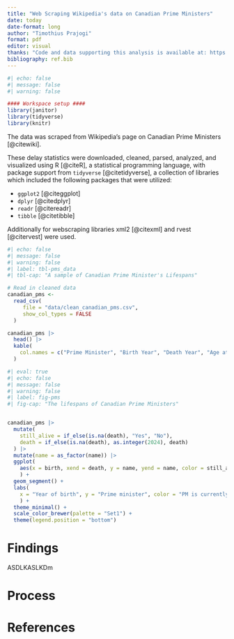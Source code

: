 ```yaml
---
title: "Web Scraping Wikipedia's data on Canadian Prime Ministers"
date: today
date-format: long
author: "Timothius Prajogi"
format: pdf
editor: visual
thanks: "Code and data supporting this analysis is available at: https://github.com/prajogt/$$$.git"
bibliography: ref.bib
---
```


```r
#| echo: false
#| message: false
#| warning: false

#### Workspace setup ####
library(janitor)
library(tidyverse)
library(knitr)

```

The data was scraped from Wikipedia's page on Canadian Prime Ministers [@citewiki].

These delay statistics were downloaded, cleaned, parsed, analyzed, and visualized using R [@citeR], a statistical programming language, with package support from `tidyverse` [@citetidyverse], a collection of libraries which included the following packages that were utilized: 

* `ggplot2` [@citeggplot] 
* `dplyr` [@citedplyr] 
* `readr` [@citereadr] 
* `tibble` [@citetibble]

Additionally for webscraping libraries xml2 [@citexml] and rvest [@citervest] were used.


```r
#| echo: false
#| message: false
#| warning: false
#| label: tbl-pms_data
#| tbl-cap: "A sample of Canadian Prime Minister's Lifespans"

# Read in cleaned data
canadian_pms <- 
  read_csv(
     file = "data/clean_canadian_pms.csv",
     show_col_types = FALSE
  )

canadian_pms |>
  head() |>
  kable(
    col.names = c("Prime Minister", "Birth Year", "Death Year", "Age at death")
  )
```

```r
#| eval: true
#| echo: false
#| message: false
#| warning: false
#| label: fig-pms
#| fig-cap: "The lifespans of Canadian Prime Ministers"


canadian_pms |>
  mutate(
    still_alive = if_else(is.na(death), "Yes", "No"),
    death = if_else(is.na(death), as.integer(2024), death)
  ) |>
  mutate(name = as_factor(name)) |>
  ggplot(
    aes(x = birth, xend = death, y = name, yend = name, color = still_alive)
    ) +
  geom_segment() +
  labs(
    x = "Year of birth", y = "Prime minister", color = "PM is currently alive"
    ) +
  theme_minimal() +
  scale_color_brewer(palette = "Set1") +
  theme(legend.position = "bottom")
```

# Findings

ASDLKASLKDm

# Process

# References

